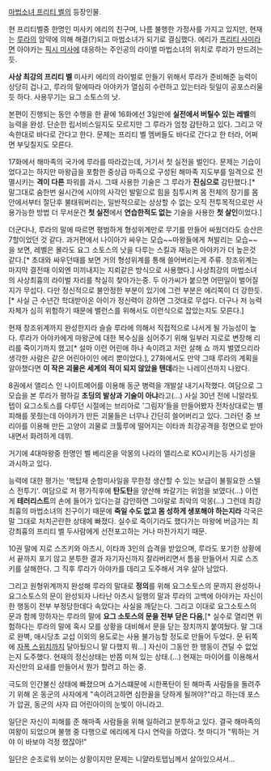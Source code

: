 [[마법소녀 프리티 벨]]의 등장인물.

현 프리티벨중 한명인 미사키 에리의 친구며, 나름 불행한 가정사를 가지고 있지만, 현재는 [[루라]]의 암약에 의해 해결(?)되고 마법소녀가 되기로 결심했다. 에리가 [[프리티 사미]]라면 아야카는 [[픽시 미사]]에 대응하는 주인공의 라이벌 마법소녀의 위치로 루라가 만드려는듯.

'''사상 최강의 프리티 벨''' 미사키 에리의 라이벌로 만들기 위해서 루라가 준비해준 능력이 상당히 겁나고, 루라의 말에따라 아야카가 열심히 수련하고 있는터라 뒷일이 공포스러울듯 하다. 사용무기는 요그 소토스의 낫.

본편이 진행되는 동안 수행을 한 끝에 16화에선 3일만에 '''실전에서 버틸수 있는 레벨'''의 능력을 완성. 단순한 립서비스일지도 모르지만 그 루라가 엄청 감탄하고 있다. 그리고 약속한대로 바다로 간다고 한다. 문제는 프리티 벨 멤버들도 바다로 간다고 한 터라, 어쩌면 부딪칠지도 모른다.

17화에서 해마족의 국가에 루라를 따라갔는데, 거기서 첫 실전을 벌인다. 문제는 기습이었다고는 하지만 마왕급을 포함한 중상급 마족으로 구성된 해마족 지도부를 일격으로 전멸시키는 '''격이 다른''' 파워를 과시. 그때 사용한 기술은 그 루라가 '''진심으로''' 감탄했다.[* 말그대로 숨한번 쉴시간에 시야의 사각인 발밑으로 힘을 침투시켜 몸 전체의 장기를 몸안에서부터 절단후 불태워버리는, 일반적으로는 상상할 수 없는 오직 전투목적으로만 사용가능한 방법 더 무서운건 '''첫 실전'''에서 '''연습한적도 없는''' 기술을 사용한 '''첫 살인'''이었다.]

더군다나, 루라의 말에 따르면 평범하게 형성위계만로 무기를 만들어 싸웠더라도 승산은 7할이었던 것 같다. 과거편에서 나이아가 싸우는 모습~~마왕들에게 쳐발리는 모습~~을 보면, 레벨은 몰라도 요그 소토스의 낫을 다루는 스킬과 재능은 아야카가 더 높은것 같다.[* 초대와 싸우던때를 보면 거의 형성위계를 통해 쓸어버리는게 주류. 창조위계는 마지막 결전때 이외엔 미끼내지는 지뢰같은 방식으로 사용했다.] 사상최강의 마법소녀의 사상최흉의 라이벌 자리를 착실히 찾아가는중. 두 아가씨가 붙으면 어떤일이 벌어질지가 무섭다. 다만 정신적으로 불안정한 부분이 있기에 그런 부분은 에리쪽이 더 강한듯.[* 사실 근 수년간 학대받아온 아이가 정신력이 강하면 그것대로 무섭다. 더구나 저 능력 자체가 심히 위험하기 때문에 밸런스를 위해서도 이런식으로 잡았는지도 모른다.]

현재 창조위계까지 완성한지라 슬슬 루라에 의해서 직접적으로 나서게 될 가능성이 높다. 루라가 아야카에게 마왕군에 대한 복수심을 심어주기 위해 일부러 지로로 변장해 리리를 죽이기까지 했고[* 설마 이런 어린애 하나 속이려고 저런 살해 쇼 까지 벌였으리라 생각한 사람은 같은 어린아이인 에리 뿐이었다.], 27화에서도 만약 그때 루라의 계획을 알아챘다면 '''이 작은 괴물은 세계의 적이 되지 않았을 텐데'''라는 나레이션까지 나왔다.

8권에서 앨리스 인 나이트메어를 이용해 동군 병력을 개발살 내기시작했다. 여담으로 그 모습을 본 루라가 평하길 '''초딩의 발상과 기술이 아냐'''라고(...) 사실 30년 전에 니알라토텝이 요그소토스를 다루던 시절에는 브리아로 '그림자'들을 만들어봤자 전차상대로는 별 피해를 못줬는데 아야카가 만든 괴물들은 너무나 간단히 쓸어버리고 있다. 그러던 중 브리아를 이용해 만든 고양이 괴물로 크툴루에 떨어지는 이타콰 최강공격을 정면으로 받아내면서 화려하게 데뷔.

거기에 4대마왕중 한명인 벨 베리온을 악몽의 나라의 앨리스로 KO시키는등 사기성을 과시하고 있다.

능력에 대한 평가는 '핵탑재 순항미사일을 무한정 생산할 수 있는 보급이 불필요한 스텔스 전투기'. 여담으로 저 평가직후에 '''탄도탄'''을 양산해 쏴갈기는 위엄을 보였다(...) 이런게 '''테러리스트'''의 손에 들어가 있다는걸 감안하면 그야말로 최악의 악몽(...) 그런데 최강최흉의 마법소녀의 친구이기 때문에 '''죽일 수도 없고 몸 성하게 생포해야 하는지라''' 각국은 말 그대로 처치곤란한 상태에 빠졌다. 실수로 죽이기라도 했다가는 마왕에 버금가는 최강최흉의 프리티 벨 두사람에게 선전포고하는 거나 마찬가지기 때문.

10권 말에 지로 스즈키와 아츠시, 이타콰 3인의 습격을 받았으며, 루라도 포기한 상황에서 끝까지 포기 않고 분투한 결과 자기자신까지 잘라버리면서 틈을 만들어서 지로 스즈키를 살해한다. 그 직후 루라가 아야카를 데리고 도주해서 겨우 살아 남았다.

그리고 원형위계까지 완성해 루라의 말대로 '''정의'''를 위해 요그소토스의 문까지 완성하나 요그소토스의 문이 완성되자 나타난 아츠시 일행의 말과 루라의 고백에 아야카는 자신이 한 행동이 전부 부정당한데다 속았다는 사실을 깨닫는다. 그리고 이대로 요그소토스의 문과 함께 망하자는 루라의 말에 '''요그 소토스의 문을 전부 닫은 다음''',[* 실수로 열리면 위험하다는 루라의 말에 혹시 모를 상황을 대비해서 문을 닫는 장치까지 붙여뒀다. 말 그대로 완벽, 애시당초 교섭 이외의 용도로는 사용 불가능할 정도로 만들어 두었다. 문 뒤쪽에 [[자폭 스위치]]까지 달아뒀으니 말 다했지 뭐...] 자신이 그동안 한 행동이 견딜 수 없었는지 도주했다. 현재의 정신상태는 반쯤 미쳐 있는 상태.(…) 현재는 마이어를 이용해서 자신만의 요새를 만들어서 뭔가 할려고 하는 중.

극도의 인간불신 상태에 빠졌으며 쇼거스떄문에 시한폭탄이 된 해마족 사람들을 돌려주기 위해 온 동군의 사자에게 "속이려고하면 심한꼴을 당하게 될꺼야?"라고 하는데 포스가 압권, 동군의 사자 曰 어린아이의 눈빛이 아니라고.

일단은 자신이 피해를 준 해마족 사람들을 위해 일하려고 분투하고 있다. 결국 해마족의 여왕이 되었으며 불행 중 다행으로 에리에게 다시 연락을 하였다. 첫 마디가 "뭐하는 거야 이 바보야 걱정 했잖아!"

일단은 순조로워 보이는 상황이지만 문제는 니얄라토텝님께서 살아있으셔서...
